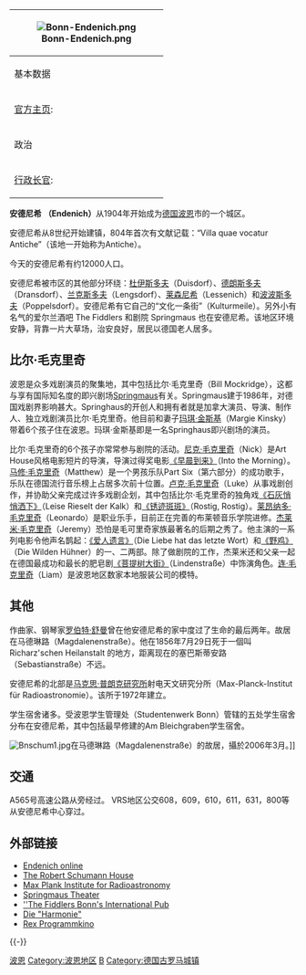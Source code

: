 {{Infobox German location
|name         = Endenich<br/>安德尼希
|type         = Borough
|image_photo  = Endenich.jpg
|coordinates  = {{coord|50|43|30.5|N|7|4|22.2|E|format=dms|display=inline,title}}
|population   = 12309
|Stand        = 2014-12-31
|state        = 北莱茵-威斯特法伦州
|district     = 
|Municipality = {{GER}}[[波恩|波恩]]
|postal_code  = 53121
|area_code    = 0228
|licence      = BN
|website      = {{url|www.endenich-online.de}}
}}

{| cellpadding="2" style="float: right; width: 307px; background: #e3e3e3; margin-left: 1em; border-spacing: 1px;"
|- style="background: #ffffff;"
! colspan="2" | [[File:Bonn-Endenich.png|thumb]]
|-
! colspan="2" | 基本数据
|- style="background: #ffffff;"
| [[官方主页|官方主页]]: || www.endenich-online.de
|-
! colspan="2" | 政治
|- style="background: #ffffff;"
| [[行政长官|行政长官]]: || Helmut Kollig（[[德国社会民主党|德国社会民主党]]）
|}

'''安德尼希''' '''（Endenich）'''从1904年开始成为[[德国|德国]][[波恩|波恩]]市的一个城区。

安德尼希从8世纪开始建镇，804年首次有文献记载：“Villa quae vocatur Antiche”（该地一开始称为Antiche）。

今天的安德尼希有约12000人口。

安德尼希被市区的其他部分环绕：[[杜伊斯多夫|杜伊斯多夫]]（Duisdorf）、[[德朗斯多夫|德朗斯多夫]]（Dransdorf）、[[兰克斯多夫|兰克斯多夫]]（Lengsdorf）、[[莱森尼希|莱森尼希]]（Lessenich）和[[波波斯多夫|波波斯多夫]]（Poppelsdorf）。安德尼希有它自己的“文化一条街”（Kulturmeile）。另外小有名气的爱尔兰酒吧 The Fiddlers 和剧院 Springmaus 也在安德尼希。该地区环境安静，背靠一片大草场，治安良好，居民以德国老人居多。

==比尔·毛克里奇==
波恩是众多戏剧演员的聚集地，其中包括比尔·毛克里奇（Bill Mockridge），这都与享有国际知名度的即兴剧场[[Springmaus|Springmaus]]有关。Springmaus建于1986年，对德国戏剧界影响甚大。Springhaus的开创人和拥有者就是加拿大演员、导演、制作人、独立戏剧演员比尔·毛克里奇。他目前和妻子[[玛琪·金斯基|玛琪·金斯基]]（Margie Kinsky）带着6个孩子住在波恩。玛琪·金斯基即是一名Springhaus即兴剧场的演员。

比尔·毛克里奇的6个孩子亦常常参与剧院的活动。[[尼克·毛克里奇|尼克·毛克里奇]]（Nick）是Art House风格电影短片的导演，导演过得奖电影[[《早晨到来》|《早晨到来》]]（Into the Morning）。[[马修·毛克里奇|马修·毛克里奇]]（Matthew）是一个男孩乐队Part Six（第六部分）的成功歌手，乐队在德国流行音乐榜上占居多次前十位置。[[卢克·毛克里奇|卢克·毛克里奇]]（Luke）从事戏剧创作，并协助父亲完成过许多戏剧企划，其中包括比尔·毛克里奇的独角戏[[《石灰悄悄洒下》|《石灰悄悄洒下》]]（Leise Rieselt der Kalk）和[[《锈迹斑斑》|《锈迹斑斑》]]（Rostig, Rostig）。[[莱昂纳多·毛克里奇|莱昂纳多·毛克里奇]]（Leonardo）是职业乐手，目前正在完善的布莱顿音乐学院进修。[[杰莱米·毛克里奇|杰莱米·毛克里奇]]（Jeremy）恐怕是毛可里奇家族最著名的后期之秀了。他主演的一系列电影令他声名鹊起：[[《爱人遗言》|《爱人遗言》]]（Die Liebe hat das letzte Wort）和[[《野鸡》|《野鸡》]]（Die Wilden Hühner）的一、二两部。除了做剧院的工作，杰莱米还和父亲一起在德国最成功和最长的肥皂剧[[《菩提树大街》|《菩提树大街》]]（Lindenstraße）中饰演角色。[[连·毛克里奇|连·毛克里奇]]（Liam）是波恩地区数家本地服装公司的模特。

==其他==
作曲家、钢琴家[[罗伯特·舒曼|罗伯特·舒曼]]曾在他安德尼希的家中度过了生命的最后两年。故居在马德琳路（Magdalenenstraße）。他在1856年7月29日死于一個叫 Richarz'schen Heilanstalt 的地方，距离现在的塞巴斯蒂安路（Sebastianstraße）不远。

安德尼希的北部是[[马克思·普朗克研究所|马克思·普朗克研究所]]射电天文研究分所（Max-Planck-Institut für Radioastronomie）。该所于1972年建立。

学生宿舍诸多。受波恩学生管理处（Studentenwerk Bonn）管辖的五处学生宿舍分布在安德尼希，其中包括最早修建的Am Bleichgraben学生宿舍。

[[File:Bnschum1.jpg|thumb]]在马德琳路（Magdalenenstraße）的故居，攝於2006年3月。]]

==交通==
A565号高速公路从旁经过。
VRS地区公交608，609，610，611，631，800等从安德尼希中心穿过。

==外部链接==

*[http://www.endenich-online.de Endenich online] {{Wayback|url=http://www.endenich-online.de/ |date=20201203080154 }}
*[http://www.schumannhaus-bonn.de The Robert Schumann House] {{Wayback|url=http://www.schumannhaus-bonn.de/ |date=20171006212334 }}
*[http://www.mpifr-bonn.mpg.de Max Plank Institute for Radioastronomy] {{Wayback|url=http://www.mpifr-bonn.mpg.de/ |date=20210306202759 }}
*[http://www.springmaus-theater.de Springmaus Theater] {{Wayback|url=http://www.springmaus-theater.de/ |date=20201127144817 }}
*[http://www.fiddlers-bonn.com ''The Fiddlers Bonn's International Pub] {{Wayback|url=http://www.fiddlers-bonn.com/ |date=20200923065948 }}
*[https://archive.is/20030801090049/http://www2.harmonie-bonn.de/ Die "Harmonie"]
*[http://www.rex-filmbuehne.de Rex Programmkino] {{Wayback|url=http://www.rex-filmbuehne.de/ |date=20201204224009 }}

{{-}}
{{北莱茵-威斯特法伦州行政区划}}
{{Authority control}}
[[Category:波恩|]]
[[Category:波恩地区|Category:波恩地区]]
[[Category:北莱茵-威斯特法伦州市镇|B]]
[[Category:德国古罗马城镇|Category:德国古罗马城镇]]